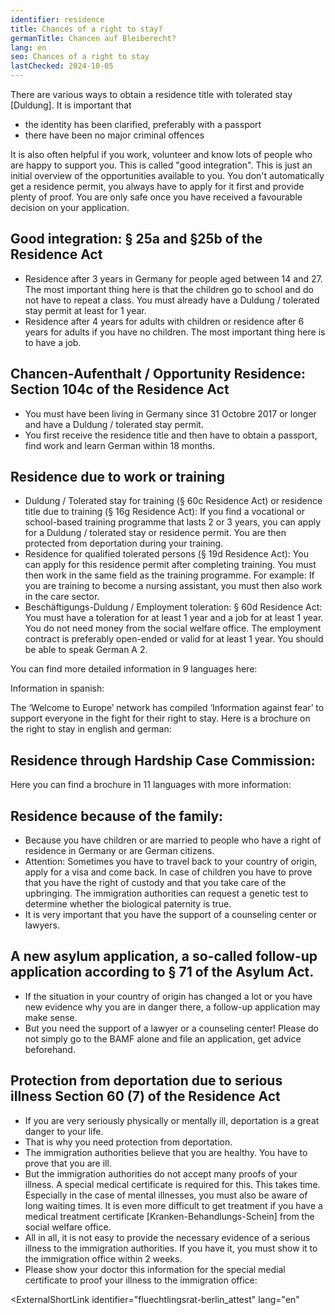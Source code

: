 ```yaml
---
identifier: residence
title: Chances of a right to stay?
germanTitle: Chancen auf Bleiberecht?
lang: en
seo: Chances of a right to stay
lastChecked: 2024-10-05
---
```



There are various ways to obtain a residence title with tolerated stay \[Duldung\]. It is important that

- the identity has been clarified, preferably with a passport
- there have been no major criminal offences

<Block identifier="get-legal-advice" />

It is also often helpful if you work, volunteer and know lots of people who are happy to support you. This is called "good integration". 
This is just an initial overview of the opportunities available to you. You don't automatically get a residence permit, you always have to apply for it first and provide plenty of proof. You are only safe once you have received a favourable decision on your application.

## Good integration: § 25a and §25b of the Residence Act

- Residence after 3 years in Germany for people aged between 14 and 27. The most important thing here is that the children go to school and do not have to repeat a class. You must already have a Duldung / tolerated stay permit at least for 1 year.
- Residence after 4 years for adults with children or residence after 6 years for adults if you have no children. The most important thing here is to have a job. 

## Chancen-Aufenthalt / Opportunity Residence: Section 104c of the Residence Act

- You must have been living in Germany since 31 Octobre 2017 or longer and have a Duldung / tolerated stay permit.
- You first receive the residence title and then have to obtain a passport, find work and learn German within 18 months.

## Residence due to work or training

- Duldung / Tolerated stay for training (§ 60c Residence Act) or residence title due to training (§ 16g Residence Act): If you find a vocational or school-based training programme that lasts 2 or 3 years, you can apply for a Duldung / tolerated stay or residence permit. You are then protected from deportation during your training.
- Residence for qualified tolerated persons (§ 19d Residence Act): You can apply for this residence permit after completing training. You must then work in the same field as the training programme. For example: If you are training to become a nursing assistant, you must then also work in the care sector.
- Beschäftigungs-Duldung / Employment toleration: § 60d Residence Act: You must have a toleration for at least 1 year and a job for at least 1 year. You do not need money from the social welfare office. The employment contract is preferably open-ended or valid for at least 1 year. You should be able to speak German A 2.

You can find more detailed information in 9 languages here:

<ExternalShortLink identifier="handbookgermany_residence"></ExternalShortLink>

Information in spanish:

<ExternalShortLink identifier="residencia"></ExternalShortLink>

The ‘Welcome to Europe’ network has compiled ‘Information against fear’ to support everyone in the fight for their right to stay. Here is a brochure on the right to stay in english and german:

<ExternalShortLink identifier="wcurighttostay"></ExternalShortLink>

## Residence through Hardship Case Commission:

Here you can find a brochure in 11 languages with more information:

<ExternalShortLink identifier="saxhfk_hardship"></ExternalShortLink>

## Residence because of the family:

- Because you have children or are married to people who have a right of residence in Germany or are German citizens.
- Attention: Sometimes you have to travel back to your country of origin, apply for a visa and come back. In case of children you have to prove that you have the right of custody and that you take care of the upbringing. The immigration authorities can request a genetic test to determine whether the biological paternity is true.
- It is very important that you have the support of a counseling center or lawyers.

## A new asylum application, a so-called follow-up application according to § 71 of the Asylum Act.

- If the situation in your country of origin has changed a lot or you have new evidence why you are in danger there, a follow-up application may make sense.
- But you need the support of a lawyer or a counseling center! Please do not simply go to the BAMF alone and file an application, get advice beforehand.

## Protection from deportation due to serious illness Section 60 (7) of the Residence Act

- If you are very seriously physically or mentally ill, deportation is a great danger to your life.
- That is why you need protection from deportation.
- The immigration authorities believe that you are healthy. You have to prove that you are ill.
- But the immigration authorities do not accept many proofs of your illness. A special medical certificate is required for this. This takes time. Especially in the case of mental illnesses, you must also be aware of long waiting times. It is even more difficult to get treatment if you have a medical treatment certificate \[Kranken-Behandlungs-Schein\] from the social welfare office.
- All in all, it is not easy to provide the necessary evidence of a serious illness to the immigration authorities. If you have it, you must show it to the immigration office within 2 weeks.
- Please show your doctor this information for the special medial certificate to proof your illness to the immigration office:

<ExternalShortLink
  identifier="fluechtlingsrat-berlin_attest"
  lang="en"
></ExternalShortLink>
